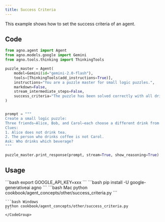 ```yaml
---
title: Success Criteria
---
```


This example shows how to set the success criteria of an agent.

## Code

```python cookbook/agent_concepts/other/success_criteria.py
from agno.agent import Agent
from agno.models.google import Gemini
from agno.tools.thinking import ThinkingTools

puzzle_master = Agent(
    model=Gemini(id="gemini-2.0-flash"),
    tools=[ThinkingTools(add_instructions=True)],
    instructions="You are a puzzle master for small logic puzzles.",
    markdown=False,
    stream_intermediate_steps=False,
    success_criteria="The puzzle has been solved correctly with all drinks uniquely assigned.",
)


prompt = """
Create a small logic puzzle:
Three friends—Alice, Bob, and Carol—each choose a different drink from tea, coffee, and milk.
Clues:
1. Alice does not drink tea.
2. The person who drinks coffee is not Carol.
Ask: Who drinks which beverage?
"""

puzzle_master.print_response(prompt, stream=True, show_reasoning=True)
```

## Usage

<Steps>
  <Snippet file="create-venv-step.mdx" />

  <Step title="Set your API key">
    ```bash
    export GOOGLE_API_KEY=xxx
    ```
  </Step>

  <Step title="Install libraries">
    ```bash
    pip install -U google-generativeai agno
    ```
  </Step>

  <Step title="Run Agent">
    <CodeGroup>
    ```bash Mac
    python cookbook/agent_concepts/other/success_criteria.py
    ```

    ```bash Windows
    python cookbook/agent_concepts/other/success_criteria.py
    ```
    </CodeGroup>
  </Step>
</Steps> 